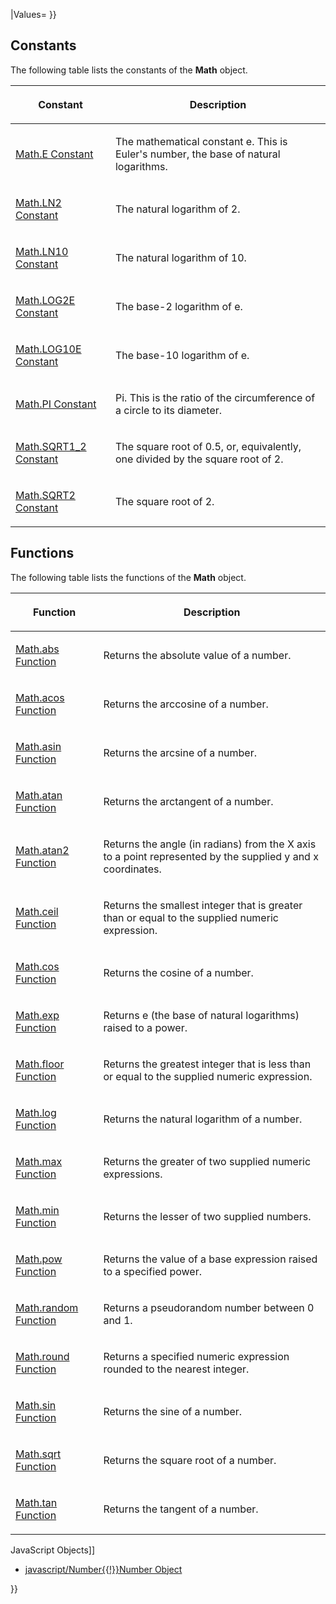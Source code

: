 {{Page_Title}}
{{Flags}}
{{Summary_Section|An intrinsic object that provides basic mathematics functionality and constants.

}}
{{JS_Syntax|Formats={{JS_Syntax_Format
|Format= '''Math.''' [{ property {{!}} method }]}}
|Values={{JS_Syntax_Parameter
|Name=property
|Required=Required
|Description=Name of one of the properties of the '''Math'''. object.}}{{JS_Syntax_Parameter
|Name=method
|Required=Required
|Description=Name of one of the methods of the '''Math'''. object.}}
}}
{{Remarks_Section
|Remarks=The '''Math''' object cannot be created using the '''new''' operator, and gives an error if you attempt to do so. The scripting engine creates it when the engine is loaded. All of its methods and properties are available to your script at all times.
}}
==Constants==
The following table lists the constants of the '''Math''' object.

{| class='wikitable'
|-
! Constant
! Description
|-
| [[javascript/Math/constants|Math.E Constant]]
| The mathematical constant e. This is Euler's number, the base of natural logarithms.
|-
| [[javascript/Math/constants|Math.LN2 Constant]]
| The natural logarithm of 2.
|-
| [[javascript/Math/constants|Math.LN10 Constant]]
| The natural logarithm of 10.
|-
| [[javascript/Math/constants|Math.LOG2E Constant]]
| The base-2 logarithm of e.
|-
| [[javascript/Math/constants|Math.LOG10E Constant]]
| The base-10 logarithm of e.
|-
| [[javascript/Math/constants|Math.PI Constant]]
| Pi. This is the ratio of the circumference of a circle to its diameter.
|-
| [[javascript/Math/constants|Math.SQRT1_2 Constant]]
| The square root of 0.5, or, equivalently, one divided by the square root of 2.
|-
| [[javascript/Math/constants|Math.SQRT2 Constant]]
| The square root of 2.
|}
==Functions==
The following table lists the functions of the '''Math''' object.

{| class='wikitable'
|-
! Function
! Description
|-
| [[javascript/Math/abs|Math.abs Function]]
| Returns the absolute value of a number.
|-
| [[javascript/Math/acos|Math.acos Function]]
| Returns the arccosine of a number.
|-
| [[javascript/Math/asin|Math.asin Function]]
| Returns the arcsine of a number.
|-
| [[javascript/Math/atan|Math.atan Function]]
| Returns the arctangent of a number.
|-
| [[javascript/Math/atan2|Math.atan2 Function]]
| Returns the angle (in radians) from the X axis to a point represented by the supplied y and x coordinates.
|-
| [[javascript/Math/ceil|Math.ceil Function]]
| Returns the smallest integer that is greater than or equal to the supplied numeric expression.
|-
| [[javascript/Math/cos|Math.cos Function]]
| Returns the cosine of a number.
|-
| [[javascript/Math/exp|Math.exp Function]]
| Returns e (the base of natural logarithms) raised to a power.
|-
| [[javascript/Math/floor|Math.floor Function]]
| Returns the greatest integer that is less than or equal to the supplied numeric expression.
|-
| [[javascript/Math/log|Math.log Function]]
| Returns the natural logarithm of a number.
|-
| [[javascript/Math/max|Math.max Function]]
| Returns the greater of two supplied numeric expressions.
|-
| [[javascript/Math/min|Math.min Function]]
| Returns the lesser of two supplied numbers.
|-
| [[javascript/Math/pow|Math.pow Function]]
| Returns the value of a base expression raised to a specified power.
|-
| [[javascript/Math/random|Math.random Function]]
| Returns a pseudorandom number between 0 and 1.
|-
| [[javascript/Math/round|Math.round Function]]
| Returns a specified numeric expression rounded to the nearest integer.
|-
| [[javascript/Math/sin|Math.sin Function]]
| Returns the sine of a number.
|-
| [[javascript/Math/sqrt|Math.sqrt Function]]
| Returns the square root of a number.
|-
| [[javascript/Math/tan|Math.tan Function]]
| Returns the tangent of a number.
|}
{{See_Also_Section
|Manual_links=* [[javascript/objects{{!}}JavaScript Objects]]
* [[javascript/Number{{!}}Number Object]]
}}
{{Topics | JS Basic}}

{{External_Attribution
|Is_CC-BY-SA=No
|Sources=MSDN
|MDN_link=
|MSDN_link=http://msdn.microsoft.com/en-us/library/ie/b272f386(v=vs.94).aspx
|HTML5Rocks_link=
}}
